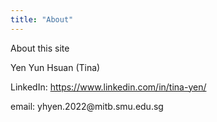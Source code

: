 ```yaml
---
title: "About"
---
```


About this site

Yen Yun Hsuan (Tina)

LinkedIn: <https://www.linkedin.com/in/tina-yen/>

email: yhyen.2022\@mitb.smu.edu.sg

